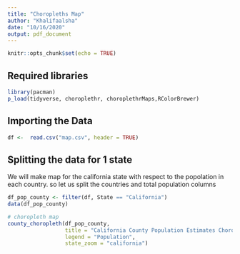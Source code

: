 ```yaml
---
title: "Choropleths Map"
author: "Khalifaalsha"
date: "10/16/2020"
output: pdf_document
---
```


```r
knitr::opts_chunk$set(echo = TRUE)
```

## Required libraries

```r
library(pacman)
p_load(tidyverse, choroplethr, choroplethrMaps,RColorBrewer)
```

## Importing the Data

```r
df <-  read.csv("map.csv", header = TRUE)

```

## Splitting the data for 1 state 

We will make map for the california state with respect to the popolation in each country. so let us split the countries and total population columns
```r
df_pop_county <- filter(df, State == "California")
data(df_pop_county)

# choropleth map
county_choropleth(df_pop_county, 
                  title = "California County Population Estimates Choropleth Map", 
                  legend = "Population",
                  state_zoom = "california")

```